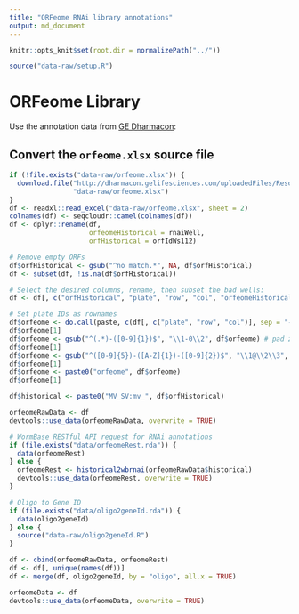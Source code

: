 ```yaml
---
title: "ORFeome RNAi library annotations"
output: md_document
---
```


```r
knitr::opts_knit$set(root.dir = normalizePath("../"))
```

```r
source("data-raw/setup.R")
```

# ORFeome Library

Use the annotation data from [GE Dharmacon](http://dharmacon.gelifesciences.com/non-mammalian-cdna-and-orf/c.-elegans-rnai/):

## Convert the `orfeome.xlsx` source file

```r
if (!file.exists("data-raw/orfeome.xlsx")) {
  download.file("http://dharmacon.gelifesciences.com/uploadedFiles/Resources/cernai-feeding-library.xlsx",
                "data-raw/orfeome.xlsx")
}
df <- readxl::read_excel("data-raw/orfeome.xlsx", sheet = 2)
colnames(df) <- seqcloudr::camel(colnames(df))
df <- dplyr::rename(df,
                    orfeomeHistorical = rnaiWell,
                    orfHistorical = orfIdWs112)

# Remove empty ORFs
df$orfHistorical <- gsub("^no match.*", NA, df$orfHistorical)
df <- subset(df, !is.na(df$orfHistorical))

# Select the desired columns, rename, then subset the bad wells:
df <- df[, c("orfHistorical", "plate", "row", "col", "orfeomeHistorical")]

# Set plate IDs as rownames
df$orfeome <- do.call(paste, c(df[, c("plate", "row", "col")], sep = "-"))
df$orfeome[1]
df$orfeome <- gsub("^(.*)-([0-9]{1})$", "\\1-0\\2", df$orfeome) # pad zeros
df$orfeome[1]
df$orfeome <- gsub("^([0-9]{5})-([A-Z]{1})-([0-9]{2})$", "\\1@\\2\\3", df$orfeome)
df$orfeome[1]
df$orfeome <- paste0("orfeome", df$orfeome)
df$orfeome[1]

df$historical <- paste0("MV_SV:mv_", df$orfHistorical)

orfeomeRawData <- df
devtools::use_data(orfeomeRawData, overwrite = TRUE)
```

```r
# WormBase RESTful API request for RNAi annotations
if (file.exists("data/orfeomeRest.rda")) {
  data(orfeomeRest) 
} else {
  orfeomeRest <- historical2wbrnai(orfeomeRawData$historical)
  devtools::use_data(orfeomeRest, overwrite = TRUE)
}

# Oligo to Gene ID
if (file.exists("data/oligo2geneId.rda")) {
  data(oligo2geneId)
} else {
  source("data-raw/oligo2geneId.R")
}

df <- cbind(orfeomeRawData, orfeomeRest)
df <- df[, unique(names(df))]
df <- merge(df, oligo2geneId, by = "oligo", all.x = TRUE)

orfeomeData <- df
devtools::use_data(orfeomeData, overwrite = TRUE)
```
